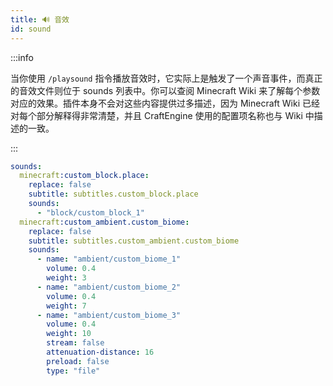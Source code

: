 ```yaml
---
title: 🔊 音效
id: sound
---
```



<UrlCard
  url="https://zh.minecraft.wiki/w/Java版声音事件"
  title="音效"
/>

:::info

当你使用 `/playsound` 指令播放音效时，它实际上是触发了一个声音事件，而真正的音效文件则位于 sounds 列表中。你可以查阅 Minecraft Wiki 来了解每个参数对应的效果。插件本身不会对这些内容提供过多描述，因为 Minecraft Wiki 已经对每个部分解释得非常清楚，并且 CraftEngine 使用的配置项名称也与 Wiki 中描述的一致。

:::

```yaml
sounds:
  minecraft:custom_block.place:
    replace: false
    subtitle: subtitles.custom_block.place
    sounds:
      - "block/custom_block_1"
  minecraft:custom_ambient.custom_biome:
    replace: false
    subtitle: subtitles.custom_ambient.custom_biome
    sounds:
      - name: "ambient/custom_biome_1"
        volume: 0.4
        weight: 3
      - name: "ambient/custom_biome_2"
        volume: 0.4
        weight: 7
      - name: "ambient/custom_biome_3"
        volume: 0.4
        weight: 10
        stream: false
        attenuation-distance: 16
        preload: false
        type: "file"
```

